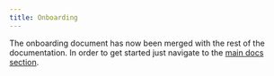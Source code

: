 ```yaml
---
title: Onboarding
---
```


The onboarding document has now been merged with the rest of the documentation. In order to get started just navigate to the [main docs section](./introduction.mdx).
